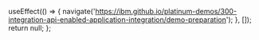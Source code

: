 
  useEffect(() => {
    navigate('https://ibm.github.io/platinum-demos/300-integration-api-enabled-application-integration/demo-preparation');
  }, []);
  return null;
};
